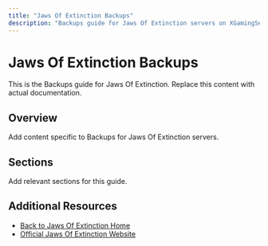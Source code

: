```yaml
---
title: "Jaws Of Extinction Backups"
description: "Backups guide for Jaws Of Extinction servers on XGamingServer"
---
```


# Jaws Of Extinction Backups

This is the Backups guide for Jaws Of Extinction. Replace this content with actual documentation.

## Overview

Add content specific to Backups for Jaws Of Extinction servers.

## Sections

Add relevant sections for this guide.

## Additional Resources

- [Back to Jaws Of Extinction Home](./index)
- [Official Jaws Of Extinction Website](https://example.com)
